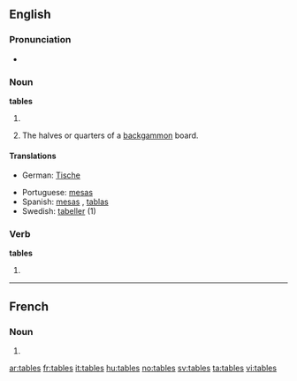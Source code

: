 ==English==

===Pronunciation===
* {{audio|en-us-tables.ogg|Audio (US)}}

===Noun===
'''tables'''

# {{plural of|[[table]]}}
# {{backgammon}} The halves or quarters of a [[backgammon]] board.

====Translations====
{{checktrans-top|}}
* German: [[Tische]]
{{trans-mid}}
* Portuguese: [[mesas]]
* Spanish: [[mesas#Spanish|mesas]] , [[tablas]]
* Swedish: [[tabeller]] (1)
{{trans-bottom}}

===Verb===
'''tables'''

# {{third-person singular of|[[table]]}}

----

==French==

===Noun===
{{infl|fr|plural}} {{f|p}}

# {{plural of|table|lang=French}}

[[ar:tables]]
[[fr:tables]]
[[it:tables]]
[[hu:tables]]
[[no:tables]]
[[sv:tables]]
[[ta:tables]]
[[vi:tables]]